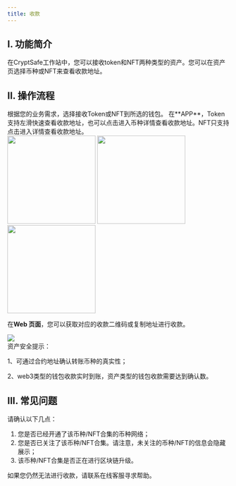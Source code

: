 ```yaml
---
title: 收款
---
```


## I. 功能简介

在CryptSafe工作站中，您可以接收token和NFT两种类型的资产。您可以在资产页选择币种或NFT来查看收款地址。

## II. 操作流程

<Steps>
<Step title="选择接收的资产类型">
根据您的业务需求，选择接收Token或NFT到所选的钱包。
</Step>
<Step title="查看收款地址">
在**APP**，Token支持左滑快速查看收款地址，也可以点击进入币种详情查看收款地址。NFT只支持点击进入详情查看收款地址。
<div className="w-full flex items-center justify-center">
    <CardGroup cols={3}>
    <img src="/images/help-center/transferappcn1.jpeg" width="200"/>
   <img src="/images/user-guide/receive2cn.png" width="200"/>
   <img src="/images/user-guide/receive3cn.png" width="200"/>
    </CardGroup>
</div>


在**Web 页面**，您可以获取对应的收款二维码或复制地址进行收款。
<div className="w-full flex items-center justify-center">
    <img src="/images/user-guide/mpcreceivewebcn.png" />
</div>
</Step>
</Steps>

<Tip>
资产安全提示：

1、可通过合约地址确认转账币种的真实性；

2、web3类型的钱包收款实时到账，资产类型的钱包收款需要达到确认数。
</Tip>

## III. 常见问题

<Accordion title="为什么我无法发起某币种/NFT合集的收款？">
请确认以下几点：

1. 您是否已经开通了该币种/NFT合集的币种网络；
2. 您是否已关注了该币种/NFT合集。请注意，未关注的币种/NFT的信息会隐藏展示；
3. 该币种/NFT合集是否正在进行区块链升级。

如果您仍然无法进行收款，请联系在线客服寻求帮助。
</Accordion>
